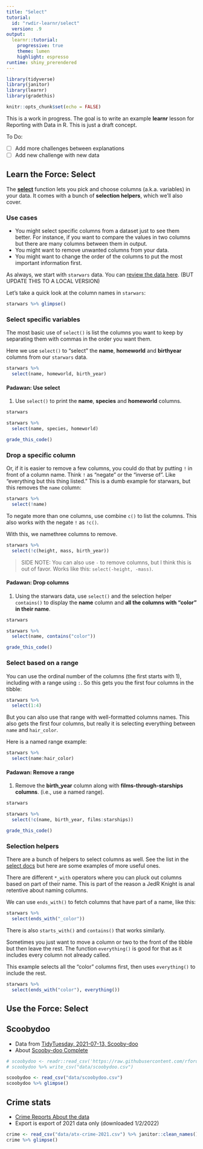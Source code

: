 ```yaml
---
title: "Select"
tutorial:
  id: "rwdir-learnr/select"
  version: .9
output:
  learnr::tutorial:
    progressive: true
    theme: lumen
    highlight: espresso
runtime: shiny_prerendered
---
```


```r
library(tidyverse)
library(janitor)
library(learnr)
library(gradethis)

knitr::opts_chunk$set(echo = FALSE)
```

This is a work in progress. The goal is to write an example **learnr** lesson for Reporting with Data in R. This is just a draft concept.

To Do:

- [ ] Add more challenges between explanations
- [ ] Add new challenge with new data

## Learn the Force: Select

The **[select](https://dplyr.tidyverse.org/reference/select.html)** function lets you pick and choose columns (a.k.a. variables) in your data. It comes with a bunch of **selection helpers**, which we'll also cover.

### Use cases

- You might select specific columns from a dataset just to see them better. For instance, if you want to compare the values in two columns but there are many columns between them in output.
- You might want to remove unwanted columns from your data.
- You might want to change the order of the columns to put the most important information first.

As always, we start with `starwars` data. You can [review the data here](https://dplyr.tidyverse.org/reference/starwars.html). (BUT UPDATE THIS TO A LOCAL VERSION)

Let's take a quick look at the column names in `starwars`:

```r
starwars %>% glimpse()
```

### Select specific variables

The most basic use of `select()` is list the columns you want to keep by separating them with commas in the order you want them.

Here we use `select()` to "select" the **name**, **homeworld** and **birthyear** columns from our `starwars` data.

```r
starwars %>% 
  select(name, homeworld, birth_year)
```

#### Padawan: Use select

1. Use `select()` to print the **name**, **species** and **homeworld** columns.

```r
starwars
```

```r
starwars %>% 
  select(name, species, homeworld)
```

```r
grade_this_code()
```

### Drop a specific column

Or, if it is easier to remove a few columns, you could do that by putting `!` in front of a column name. Think `!` as "negate" or the "inverse of". Like "everything but this thing listed." This is a dumb example for starwars, but this removes the `name` column:

```r
starwars %>% 
  select(!name)
```

To negate more than one columns, use combine `c()` to list the columns. This also works with the negate `!` as `!c()`.

With this, we namethree columns to remove.

```r
starwars %>% 
  select(!c(height, mass, birth_year))
```

> SIDE NOTE: You can also use `-` to remove columns, but I think this is out of favor. Works like this: `select(-height, -mass)`.

#### Padawan: Drop columns

1. Using the starwars data, use `select()` and the selection helper `contains()` to display the **name** column and **all the columns with "color" in their name**. 

```r
starwars
```

```r
starwars %>% 
  select(name, contains("color"))
```

```r
grade_this_code()
```

### Select based on a range

You can use the ordinal number of the columns (the first starts with 1), including with a range using `:`. So this gets you the first four columns in the tibble:

```r
starwars %>% 
  select(1:4)
```

But you can also use that range with well-formatted columns names. This also gets the first four columns, but really it is selecting everything between `name` and `hair_color`.

Here is a named range example:

```r
starwars %>% 
  select(name:hair_color)
```


#### Padawan: Remove a range

1. Remove the **birth_year** column along with **films-through-starships columns**. (i.e., use a named range).

```r
starwars
```

```r
starwars %>% 
  select(!c(name, birth_year, films:starships))
```

```r
grade_this_code()
```


### Selection helpers

There are a bunch of helpers to select columns as well. See the list in the [select docs](https://dplyr.tidyverse.org/reference/select.html) but here are some examples of more useful ones.

There are different `*_with` operators where you can pluck out columns based on part of their name. This is part of the reason a JedR Knight is anal retentive about naming columns.

We can use `ends_with()` to fetch columns that have part of a name, like this:

```r
starwars %>% 
  select(ends_with("_color"))
```

There is also `starts_with()` and `contains()` that works similarly.

Sometimes you just want to move a column or two to the front of the tibble but then leave the rest. The function `everything()` is good for that as it includes every column not already called.

This example selects all the "color" columns first, then uses `everything()` to include the rest.

```r
starwars %>% 
  select(ends_with("color"), everything())
```


## Use the Force: Select


## Scoobydoo

- Data from [TidyTuesday, 2021-07-13,  Scooby-doo](https://github.com/rfordatascience/tidytuesday/blob/master/data/2021/2021-07-13/readme.md)
- About [Scooby-doo Complete](https://www.kaggle.com/williamschooleman/scoobydoo-complete)

```r
# scoobydoo <- readr::read_csv('https://raw.githubusercontent.com/rfordatascience/tidytuesday/master/data/2021/2021-07-13/scoobydoo.csv')
# scoobydoo %>% write_csv("data/scoobydoo.csv")

scoobydoo <- read_csv("data/scoobydoo.csv")
scoobydoo %>% glimpse()
```

## Crime stats

- [Crime Reports About the data](https://data.austintexas.gov/Public-Safety/Crime-Reports/fdj4-gpfu)
- Export is export of 2021 data only (downloaded 1/2/2022)

```r
crime <- read_csv("data/atx-crime-2021.csv") %>% janitor::clean_names()
crime %>% glimpse()
```






